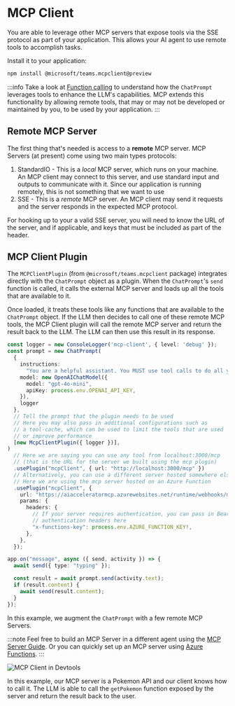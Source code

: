 # MCP Client

You are able to leverage other MCP servers that expose tools via the SSE protocol as part of your application. This allows your AI agent to use remote tools to accomplish tasks.

Install it to your application:

```bash
npm install @microsoft/teams.mcpclient@preview
```

:::info
Take a look at [Function calling](../function-calling) to understand how the `ChatPrompt` leverages tools to enhance the LLM's capabilities. MCP extends this functionality by allowing remote tools, that may or may not be developed or maintained by you, to be used by your application.
:::

## Remote MCP Server

The first thing that's needed is access to a **remote** MCP server. MCP Servers (at present) come using two main types protocols:

1. StandardIO - This is a _local_ MCP server, which runs on your machine. An MCP client may connect to this server, and use standard input and outputs to communicate with it. Since our application is running remotely, this is not something that we want to use
2. SSE - This is a _remote_ MCP server. An MCP client may send it requests and the server responds in the expected MCP protocol.

For hooking up to your a valid SSE server, you will need to know the URL of the server, and if applicable, and keys that must be included as part of the header.

## MCP Client Plugin

The `MCPClientPlugin` (from `@microsoft/teams.mcpclient` package) integrates directly with the `ChatPrompt` object as a plugin. When the `ChatPrompt`'s `send` function is called, it calls the external MCP server and loads up all the tools that are available to it.

Once loaded, it treats these tools like any functions that are available to the `ChatPrompt` object. If the LLM then decides to call one of these remote MCP tools, the MCP Client plugin will call the remote MCP server and return the result back to the LLM. The LLM can then use this result in its response.

```ts
const logger = new ConsoleLogger('mcp-client', { level: 'debug' });
const prompt = new ChatPrompt(
  {
    instructions:
      "You are a helpful assistant. You MUST use tool calls to do all your work.",
    model: new OpenAIChatModel({
      model: "gpt-4o-mini",
      apiKey: process.env.OPENAI_API_KEY,
    }),
    logger
  },
  // Tell the prompt that the plugin needs to be used
  // Here you may also pass in additional configurations such as
  // a tool-cache, which can be used to limit the tools that are used
  // or improve performance
  [new McpClientPlugin({ logger })],
)
  // Here we are saying you can use any tool from localhost:3000/mcp
  // (that is the URL for the server we built using the mcp plugin)
  .usePlugin("mcpClient", { url: "http://localhost:3000/mcp" })
  // Alternatively, you can use a different server hosted somewhere else
  // Here we are using the mcp server hosted on an Azure Function
  .usePlugin("mcpClient", {
    url: "https://aiacceleratormcp.azurewebsites.net/runtime/webhooks/mcp/sse",
    params: {
      headers: {
        // If your server requires authentication, you can pass in Bearer or other
        // authentication headers here
        "x-functions-key": process.env.AZURE_FUNCTION_KEY!,
      },
    },
  });

app.on("message", async ({ send, activity }) => {
  await send({ type: "typing" });

  const result = await prompt.send(activity.text);
  if (result.content) {
    await send(result.content);
  }
});
```

In this example, we augment the `ChatPrompt` with a few remote MCP Servers.

:::note
Feel free to build an MCP Server in a different agent using the [MCP Server Guide](./mcp-server). Or you can quickly set up an MCP server using [Azure Functions](https://techcommunity.microsoft.com/blog/appsonazureblog/build-ai-agent-tools-using-remote-mcp-with-azure-functions/4401059).
:::

![MCP Client in Devtools](/screenshots/mcp-client-pokemon.gif)

In this example, our MCP server is a Pokemon API and our client knows how to call it. The LLM is able to call the `getPokemon` function exposed by the server and return the result back to the user.

